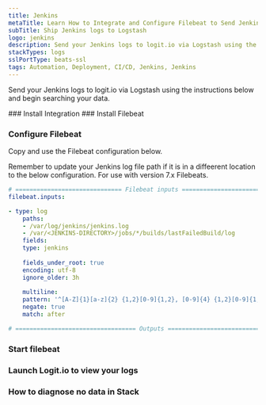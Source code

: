 ```yaml
---
title: Jenkins
metaTitle: Learn How to Integrate and Configure Filebeat to Send Jenkins Logs
subTitle: Ship Jenkins logs to Logstash
logo: jenkins
description: Send your Jenkins logs to logit.io via Logstash using the instructions below and begin searching your data
stackTypes: logs
sslPortType: beats-ssl
tags: Automation, Deployment, CI/CD, Jenkins, Jenkins
---
```


Send your Jenkins logs to logit.io via Logstash using 
the instructions below and begin searching your data.

<Steps>
  ### Install Integration
  <InstallIntegration/>
  ### Install Filebeat

  <InstallFilebeat />

  ### Configure Filebeat

  Copy and use the Filebeat configuration below.

  Remember to update your Jenkins log file path if it is in a diffeerent location to the below configuration.
  <Callout type="warning">
      For use with version 7.x Filebeats.
  </Callout>

  ```yml copy
  # ============================== Filebeat inputs ==============================
  filebeat.inputs:

  - type: log
      paths:
      - /var/log/jenkins/jenkins.log
      - /var/<JENKINS-DIRECTORY>/jobs/*/builds/lastFailedBuild/log
      fields:
      type: jenkins
      
      fields_under_root: true
      encoding: utf-8
      ignore_older: 3h
      
      multiline:
      pattern: '^[A-Z]{1}[a-z]{2} {1,2}[0-9]{1,2}, [0-9]{4} {1,2}[0-9]{1,2}:[0-9]{2}:[0-9]{2}'
      negate: true
      match: after

  # ================================== Outputs ===================================
  ```
  <ConfigureOutput/>

  ### Start filebeat
  
  <StartFilebeat />

  ### Launch Logit.io to view your logs
  <LaunchStack utmMedium="logs" utmCampaign="jenkins" source="jenkins" />

  ### How to diagnose no data in Stack

  <DiagnoseNoData />
</Steps>